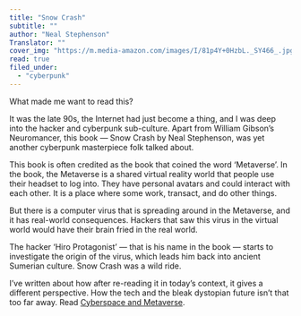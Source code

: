```yaml
---
title: "Snow Crash"
subtitle: ""
author: "Neal Stephenson"
Translator: ""
cover_img: "https://m.media-amazon.com/images/I/81p4Y+0HzbL._SY466_.jpg"
read: true
filed_under:
  - "cyberpunk"
---
```


What made me want to read this?

It was the late 90s, the Internet had just become a thing, and I was deep into the hacker and cyberpunk sub-culture. Apart from William Gibson’s Neuromancer, this book — Snow Crash by Neal Stephenson, was yet another cyberpunk masterpiece folk talked about.

This book is often credited as the book that coined the word ‘Metaverse’. In the book, the Metaverse is a shared virtual reality world that people use their headset to log into. They have personal avatars and could interact with each other. It is a place where some work, transact, and do other things.

But there is a computer virus that is spreading around in the Metaverse, and it has real-world consequences. Hackers that saw this virus in the virtual world would have their brain fried in the real world.

The hacker ‘Hiro Protagonist’ — that is his name in the book — starts to investigate the origin of the virus, which leads him back into ancient Sumerian culture. Snow Crash was a wild ride.

I’ve written about how after re-reading it in today’s context, it gives a different perspective. How the tech and the bleak dystopian future isn’t that too far away. Read [Cyberspace and Metaverse](/essays/2024-07-19-cyberspace-and-metaverse).
